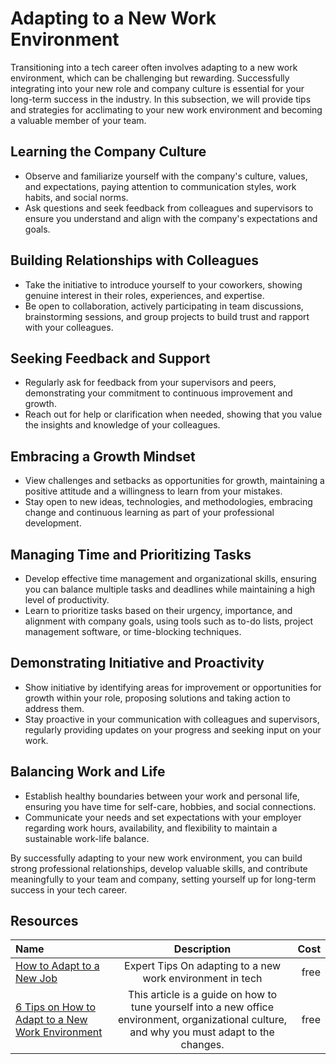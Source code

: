 # Adapting to a New Work Environment

Transitioning into a tech career often involves adapting to a new work environment, which can be challenging but rewarding.
Successfully integrating into your new role and company culture is essential for your long-term success in the industry.
In this subsection, we will provide tips and strategies for acclimating to your new work environment and becoming a valuable
member of your team.

## Learning the Company Culture

- Observe and familiarize yourself with the company's culture, values, and expectations, paying attention to communication
  styles, work habits, and social norms.
- Ask questions and seek feedback from colleagues and supervisors to ensure you understand and align with the company's
  expectations and goals.

## Building Relationships with Colleagues

- Take the initiative to introduce yourself to your coworkers, showing genuine interest in their roles, experiences, and
  expertise.
- Be open to collaboration, actively participating in team discussions, brainstorming sessions, and group projects to
  build trust and rapport with your colleagues.

## Seeking Feedback and Support

- Regularly ask for feedback from your supervisors and peers, demonstrating your commitment to continuous improvement and
  growth.
- Reach out for help or clarification when needed, showing that you value the insights and knowledge of your colleagues.

## Embracing a Growth Mindset

- View challenges and setbacks as opportunities for growth, maintaining a positive attitude and a willingness to learn from
  your mistakes.
- Stay open to new ideas, technologies, and methodologies, embracing change and continuous learning as part of your
  professional development.

## Managing Time and Prioritizing Tasks

- Develop effective time management and organizational skills, ensuring you can balance multiple tasks and deadlines while
  maintaining a high level of productivity.
- Learn to prioritize tasks based on their urgency, importance, and alignment with company goals, using tools such as to-do
  lists, project management software, or time-blocking techniques.

## Demonstrating Initiative and Proactivity

- Show initiative by identifying areas for improvement or opportunities for growth within your role, proposing solutions
  and taking action to address them.
- Stay proactive in your communication with colleagues and supervisors, regularly providing updates on your progress and
  seeking input on your work.

## Balancing Work and Life

- Establish healthy boundaries between your work and personal life, ensuring you have time for self-care, hobbies, and
  social connections.
- Communicate your needs and set expectations with your employer regarding work hours, availability, and flexibility to
  maintain a sustainable work-life balance.

By successfully adapting to your new work environment, you can build strong professional relationships, develop valuable
skills, and contribute meaningfully to your team and company, setting yourself up for long-term success in your tech career.

## Resources

| Name   | Description | Cost |
| :----- | :----: | ----: |
| [How to Adapt to a New Job](https://www.autonomous.ai/ourblog/how-to-adapt-to-a-new-job)    |  Expert Tips On adapting to a new work environment in tech   |   free |
| [6 Tips on How to Adapt to a New Work Environment](https://elevenrecruiting.com/how-to-adapt-to-a-new-work-environment/)    |  This article is a guide on how to tune yourself into a new office environment, organizational culture, and why you must adapt to the changes.    |   free |